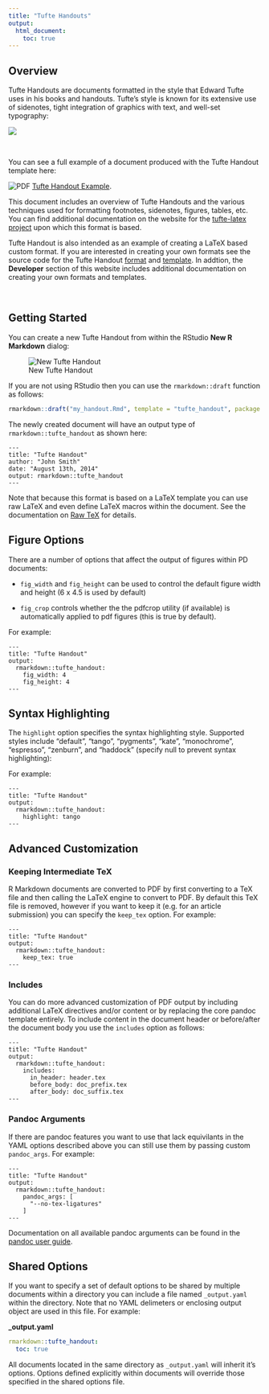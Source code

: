 ```yaml
---
title: "Tufte Handouts"
output:
  html_document:
    toc: true
---
```


## Overview

Tufte Handouts are documents formatted in the style that Edward Tufte uses in his books and handouts. Tufte’s style is known for its extensive use of sidenotes, tight integration of graphics with text, and well-set typography:

<div class="row">
<div class="thumbnail span9 offset1">
<img src="images/tufte-handout.png" class="img-thumbnail"/>
</div>
</div>

<br/>

You can see a full example of a document produced with the Tufte Handout template here:

![PDF](images/pdficon_small.png) [Tufte Handout Example](examples/tufte-handout.pdf).

This document includes an overview of Tufte Handouts and the various techniques used for formatting footnotes, sidenotes, figures, tables, etc. You can find additional documentation on the website for the [tufte-latex project](https://code.google.com/p/tufte-latex/) upon which this format is based.

Tufte Handout is also intended as an example of creating a LaTeX based custom format. If you are interested in creating your own formats see the source code for the Tufte Handout [format](https://github.com/rstudio/rmarkdown/blob/master/R/tufte_handout.R) and [template](https://github.com/rstudio/rmarkdown/tree/master/inst/rmarkdown/templates/tufte_handout). In addtion, the **Developer** section of this website includes additional documentation on creating your own formats and templates.

<br/>

## Getting Started

You can create a new Tufte Handout from within the RStudio **New R Markdown** dialog:

![New Tufte Handout](images/new-tufte-handout.png)

If you are not using RStudio then you can use the `rmarkdown::draft` function as follows:

```r
rmarkdown::draft("my_handout.Rmd", template = "tufte_handout", package = "rmarkdown")
```

The newly created document will have an output type of `rmarkdown::tufte_handout` as shown here:

    ---
    title: "Tufte Handout"
    author: "John Smith"
    date: "August 13th, 2014"
    output: rmarkdown::tufte_handout
    ---

Note that because this format is based on a LaTeX template you can use raw LaTeX and even define LaTeX macros within the document. See the documentation on [Raw TeX](authoring_pandoc_markdown.html#raw-tex) for details.

## Figure Options

There are a number of options that affect the output of figures within PD documents:

* `fig_width` and `fig_height` can be used to control the default figure width and height (6 x 4.5 is used by default)

* `fig_crop` controls whether the the pdfcrop utility (if available) is automatically applied to pdf figures (this is true by default).

For example:

    ---
    title: "Tufte Handout"
    output:
      rmarkdown::tufte_handout:
        fig_width: 4
        fig_height: 4
    ---

## Syntax Highlighting

The `highlight` option specifies the syntax highlighting style. Supported styles include "default", "tango", "pygments", "kate", "monochrome", "espresso", "zenburn", and "haddock" (specify null to prevent syntax highlighting):

For example:

    ---
    title: "Tufte Handout"
    output:
      rmarkdown::tufte_handout:
        highlight: tango
    ---

## Advanced Customization

### Keeping Intermediate TeX

R Markdown documents are converted to PDF by first converting to a TeX file and then calling the LaTeX engine to convert to PDF. By default this TeX file is removed, however if you want to keep it (e.g. for an article submission) you can specify the `keep_tex` option. For example:

    ---
    title: "Tufte Handout"
    output:
      rmarkdown::tufte_handout:
        keep_tex: true
    ---

### Includes

You can do more advanced customization of PDF output by including additional LaTeX directives and/or content or by replacing the core pandoc template entirely. To include content in the document header or before/after the document body you use the `includes` option as follows:

    ---
    title: "Tufte Handout"
    output:
      rmarkdown::tufte_handout:
        includes:
          in_header: header.tex
          before_body: doc_prefix.tex
          after_body: doc_suffix.tex
    ---

### Pandoc Arguments

If there are pandoc features you want to use that lack equivilants in the YAML options described above you can still use them by passing custom `pandoc_args`. For example:

    ---
    title: "Tufte Handout"
    output:
      rmarkdown::tufte_handout:
        pandoc_args: [
          "--no-tex-ligatures"
        ]
    ---

Documentation on all available pandoc arguments can be found in the [pandoc user guide](http://johnmacfarlane.net/pandoc/README.html#options).

## Shared Options

If you want to specify a set of default options to be shared by multiple documents within a directory you can include a file named `_output.yaml` within the directory. Note that no YAML delimeters or enclosing output object are used in this file. For example:

**\_output.yaml**

```yaml
rmarkdown::tufte_handout:
  toc: true
```

All documents located in the same directory as `_output.yaml` will inherit it's options. Options defined explicitly within documents will override those specified in the shared options file.










